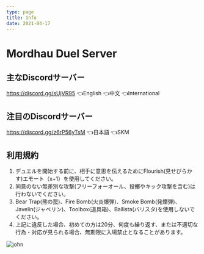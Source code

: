 ```yaml
---
type: page
title: Info
date: 2021-04-17
---
```


# Mordhau Duel Server

## 主なDiscordサーバー
https://discord.gg/sUjVR95 👈English 👈中文 👈International

## 注目のDiscordサーバー
https://discord.gg/z6rP56yTsM 👈日本語 👈SKM 


## 利用規約
1. デュエルを開始する前に、相手に意思を伝えるためにFlourish(見せびらかす)エモート（x+1）を使用してください。
2. 同意のない無差別な攻撃(フリーフォーオール、投擲やキック攻撃を含む)は行わないでください。
3. Bear Trap(熊の罠)、Fire Bomb(火炎爆弾)、Smoke Bomb(発煙弾)、Javelin(ジャベリン)、Toolbox(道具箱)、Ballista(バリスタ)を使用しないでください。
4. 上記に違反した場合、初めての方は20分、何度も繰り返す、または不適切な行為・対応が見られる場合、無期限に入場禁止となることがあります。

![john](./images/perma%20ban%201.jpg)
